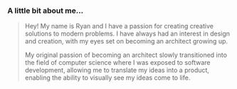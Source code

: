 ### A little bit about me...

> Hey! My name is Ryan and I have a passion for creating creative solutions to modern problems.
> I have always had an interest in design and creation, with my eyes set on becoming an architect growing up.
>
> My original passion of becoming an architect slowly transitioned into the field of computer science where I was exposed to
> software development, allowing me to translate my ideas into a product,
> enabling the ability to visually see my ideas come to life.
